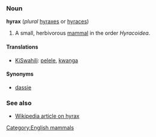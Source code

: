===Noun===
'''hyrax''' (''plural'' [[hyraxes]] or [[hyraces]])

# A small, herbivorous [[mammal]] in the order ''Hyracoidea''.

====Translations====
*[[KiSwahili]]: [[pelele]], [[kwanga]]

====Synonyms====
*[[dassie]]

===See also===
*[[w:hyrax|Wikipedia article on hyrax]]

[[Category:English mammals]]
